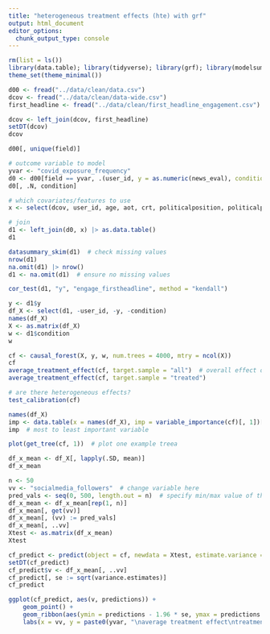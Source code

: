 ```yaml
---
title: "heterogeneous treatment effects (hte) with grf"
output: html_document
editor_options: 
  chunk_output_type: console
---
```


```r
rm(list = ls())
library(data.table); library(tidyverse); library(grf); library(modelsummary); library(correlation)
theme_set(theme_minimal())
```

```r
d00 <- fread("../data/clean/data.csv")
dcov <- fread("../data/clean/data-wide.csv")
first_headline <- fread("../data/clean/first_headline_engagement.csv")
```

```r
dcov <- left_join(dcov, first_headline)
setDT(dcov)
dcov
```


```r
d00[, unique(field)]

# outcome variable to model
yvar <- "covid_exposure_frequency"
d0 <- d00[field == yvar, .(user_id, y = as.numeric(news_eval), condition = condition + 0.5)]  # code 0/1 (control/treatment)
d0[, .N, condition]

# which covariates/features to use
x <- select(dcov, user_id, age, aot, crt, politicalposition, politicalpref, ses_educationlevel:socialissuespref, -ses_income, engage_firstheadline)

# join
d1 <- left_join(d0, x) |> as.data.table()
d1

datasummary_skim(d1)  # check missing values
nrow(d1)
na.omit(d1) |> nrow()
d1 <- na.omit(d1)  # ensure no missing values

cor_test(d1, "y", "engage_firstheadline", method = "kendall")
```

```r
y <- d1$y
df_X <- select(d1, -user_id, -y, -condition)
names(df_X)
X <- as.matrix(df_X)
w <- d1$condition
w  
```

```r
cf <- causal_forest(X, y, w, num.trees = 4000, mtry = ncol(X))
cf
average_treatment_effect(cf, target.sample = "all")  # overall effect of treatment on outcome
average_treatment_effect(cf, target.sample = "treated")

# are there heterogeneous effects?
test_calibration(cf)
```

```r
names(df_X)
imp <- data.table(x = names(df_X), imp = variable_importance(cf)[, 1])[order(-imp)]
imp  # most to least important variable
```

```r
plot(get_tree(cf, 1))  # plot one example treea
```

```r
df_x_mean <- df_X[, lapply(.SD, mean)]
df_x_mean

n <- 50
vv <- "socialmedia_followers"  # change variable here
pred_vals <- seq(0, 500, length.out = n)  # specify min/max value of the variable above
df_x_mean <- df_x_mean[rep(1, n)]
df_x_mean[, get(vv)]
df_x_mean[, (vv) := pred_vals]
df_x_mean[, ..vv]
Xtest <- as.matrix(df_x_mean)
Xtest

cf_predict <- predict(object = cf, newdata = Xtest, estimate.variance = TRUE)
setDT(cf_predict)
cf_predict$v <- df_x_mean[, ..vv]
cf_predict[, se := sqrt(variance.estimates)]
cf_predict

ggplot(cf_predict, aes(v, predictions)) +
    geom_point() +
    geom_ribbon(aes(ymin = predictions - 1.96 * se, ymax = predictions + 1.96 * se), alpha = 0.1) +
    labs(x = vv, y = paste0(yvar, "\naverage treatment effect\ntreatment minus control"))
```

